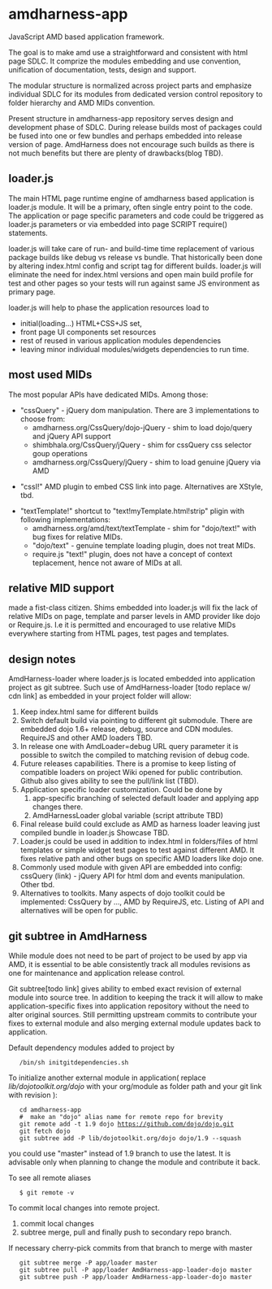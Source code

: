 = amdharness-app =


JavaScript AMD based application framework.

The goal is to make amd use a straightforward and consistent with html page SDLC.
It comprize the modules embedding and use convention, unification of documentation, tests, design and support.

The modular structure is normalized across project parts and emphasize individual SDLC for its modules
from dedicated version control repository to folder hierarchy and AMD MIDs convention.

Present structure in amdharness-app repository serves design and development phase of SDLC.
During release builds most of packages could be fused into one or few bundles and perhaps embedded into release version
of page. AmdHarness does not encourage such builds as there is not much benefits but there are plenty of drawbacks(blog TBD).

== loader.js ==


The main HTML page runtime engine of amdharness based application is loader.js module. It will be a primary, often single entry
point to the code. The application or page specific parameters and code could be triggered as loader.js parameters or via
embedded into page SCRIPT require() statements.

loader.js will take care of run- and build-time time replacement of various package builds like debug vs release vs bundle.
That historically been done by altering index.html config and script tag for different builds.
loader.js will eliminate the need for index.html versions and open main build profile for test and other pages so your
tests will run against same JS environment as primary page.

loader.js will help to phase the application resources load to
* initial(loading...) HTML+CSS+JS set,
* front page UI components set resources
* rest of reused in various application modules dependencies
* leaving minor individual modules/widgets dependencies to run time.

== most used MIDs ==

The most popular APIs have dedicated MIDs. Among those:
* "cssQuery" - jQuery dom manipulation. There are 3 implementations to choose from:
** amdharness.org/CssQuery/dojo-jQuery - shim to load dojo/query and jQuery API support
** shimbhala.org/CssQuery/jQuery - shim for cssQuery css selector goup operations
** amdharness.org/CssQuery/jQuery - shim to load genuine jQuery via AMD

* "cssI!" AMD plugin to embed CSS link into page. Alternatives are XStyle, tbd.

* "textTemplate!" shortcut to "text!myTemplate.html!strip" pligin with following implementations:
** amdharness.org/amd/text/textTemplate - shim for "dojo/text!" with bug fixes for relative MIDs.
** "dojo/text" - genuine template loading plugin, does not treat MIDs.
** require.js "text!" plugin, does not have a concept of context teplacement, hence not aware of MIDs at all.

== relative MID support ==

made a fist-class citizen. Shims embedded into loader.js will fix the lack of relative MIDs on page, template and
parser levels in AMD provider like dojo or Require.js.
I.e it is permitted and encouraged to use relative MIDs everywhere starting from HTML pages, test pages and templates.

== design notes ==

AmdHarness-loader where loader.js is located embedded into application project as git subtree.
Such use of AmdHarness-loader [todo replace w/ cdn link] as embedded in your project folder will allow:
# Keep index.html same for different builds
# Switch default build via pointing to different git submodule. There are embedded dojo 1.6+ release, debug, source and CDN modules. RequireJS and other  AMD loaders TBD.
# In release one with AmdLoader=debug URL query parameter it is possible to switch the compiled to matching revision of debug code.
# Future releases capabilities. There is a promise to keep listing of compatible loaders on project Wiki opened for public contribution. Github also gives ability to see the pull/link list (TBD).
# Application specific loader customization.  Could be done by
## app-specific branching of selected default loader and applying app changes there.
## AmdHarnessLoader global  variable (script attribute TBD)
# Final release build could exclude as AMD as harness loader leaving just compiled bundle in loader.js Showcase TBD.
# Loader.js could be used in addition to index.html in folders/files of html templates or simple widget test pages to test against different AMD. It fixes relative path and other bugs on specific AMD loaders like dojo one.
# Commonly used module with given API are embedded into config: cssQuery (link) - jQuery API for html dom and events manipulation. Other tbd.
# Alternatives to toolkits. Many aspects of dojo toolkit could be implemented: CssQuery by ..., AMD by RequireJS, etc. Listing of API and alternatives will be open for public.

== git subtree in AmdHarness ==

While module does not need to be part of project to be used by app via AMD, it is essential to be able consistently track
all modules revisions as one for maintenance and application release control.

Git subtree[todo link] gives ability to embed exact
revision of external module into source tree. In addition to keeping the track it will allow to make application-specific
fixes into application repository without the need to alter original sources. Still permitting upstream commits to
contribute your fixes to external module and also merging external module updates back to application.

Default dependency modules added to project by
    /bin/sh initgitdependencies.sh

To initialize another external module in application( replace <var>lib/dojotoolkit.org/dojo</var> with your org/module as folder path and your git link with revision ):
    cd amdharness-app
    #  make an "dojo" alias name for remote repo for brevity
    git remote add -t 1.9 dojo https://github.com/dojo/dojo.git
    git fetch dojo
    git subtree add -P lib/dojotoolkit.org/dojo dojo/1.9 --squash

you could use "master" instead of 1.9 branch to use the latest. It is advisable only when planning to change the module
and contribute it back.

To see all remote aliases
    $ git remote -v

To commit local changes into remote project.
# commit local changes
# subtree merge, pull and finally push to secondary repo branch.
If necessary cherry-pick commits from that branch to merge with master

    git subtree merge -P app/loader master
    git subtree pull -P app/loader AmdHarness-app-loader-dojo master
    git subtree push -P app/loader AmdHarness-app-loader-dojo master
